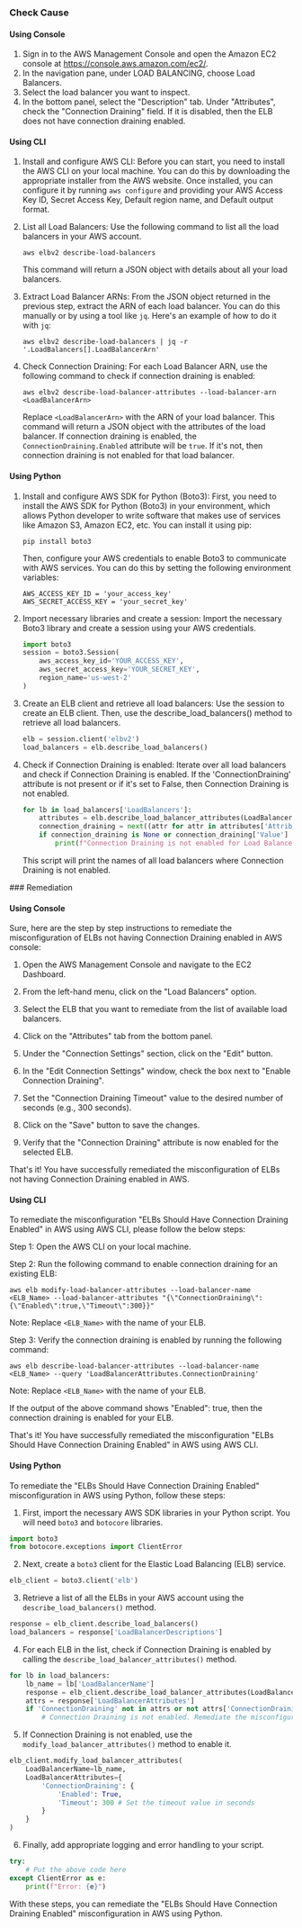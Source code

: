 

<Tabs><Tab title='Cause'>
### Check Cause

#### Using Console

1. Sign in to the AWS Management Console and open the Amazon EC2 console at https://console.aws.amazon.com/ec2/.
2. In the navigation pane, under LOAD BALANCING, choose Load Balancers.
3. Select the load balancer you want to inspect.
4. In the bottom panel, select the "Description" tab. Under "Attributes", check the "Connection Draining" field. If it is disabled, then the ELB does not have connection draining enabled.

#### Using CLI

1. Install and configure AWS CLI: Before you can start, you need to install the AWS CLI on your local machine. You can do this by downloading the appropriate installer from the AWS website. Once installed, you can configure it by running `aws configure` and providing your AWS Access Key ID, Secret Access Key, Default region name, and Default output format.

2. List all Load Balancers: Use the following command to list all the load balancers in your AWS account.

   ```
   aws elbv2 describe-load-balancers
   ```

   This command will return a JSON object with details about all your load balancers.

3. Extract Load Balancer ARNs: From the JSON object returned in the previous step, extract the ARN of each load balancer. You can do this manually or by using a tool like `jq`. Here's an example of how to do it with `jq`:

   ```
   aws elbv2 describe-load-balancers | jq -r '.LoadBalancers[].LoadBalancerArn'
   ```

4. Check Connection Draining: For each Load Balancer ARN, use the following command to check if connection draining is enabled:

   ```
   aws elbv2 describe-load-balancer-attributes --load-balancer-arn <LoadBalancerArn>
   ```

   Replace `<LoadBalancerArn>` with the ARN of your load balancer. This command will return a JSON object with the attributes of the load balancer. If connection draining is enabled, the `ConnectionDraining.Enabled` attribute will be `true`. If it's not, then connection draining is not enabled for that load balancer.

#### Using Python

1. Install and configure AWS SDK for Python (Boto3):
   First, you need to install the AWS SDK for Python (Boto3) in your environment, which allows Python developer to write software that makes use of services like Amazon S3, Amazon EC2, etc. You can install it using pip:
   ```
   pip install boto3
   ```
   Then, configure your AWS credentials to enable Boto3 to communicate with AWS services. You can do this by setting the following environment variables:
   ```
   AWS_ACCESS_KEY_ID = 'your_access_key'
   AWS_SECRET_ACCESS_KEY = 'your_secret_key'
   ```

2. Import necessary libraries and create a session:
   Import the necessary Boto3 library and create a session using your AWS credentials.
   ```python
   import boto3
   session = boto3.Session(
       aws_access_key_id='YOUR_ACCESS_KEY',
       aws_secret_access_key='YOUR_SECRET_KEY',
       region_name='us-west-2'
   )
   ```

3. Create an ELB client and retrieve all load balancers:
   Use the session to create an ELB client. Then, use the describe_load_balancers() method to retrieve all load balancers.
   ```python
   elb = session.client('elbv2')
   load_balancers = elb.describe_load_balancers()
   ```

4. Check if Connection Draining is enabled:
   Iterate over all load balancers and check if Connection Draining is enabled. If the 'ConnectionDraining' attribute is not present or if it's set to False, then Connection Draining is not enabled.
   ```python
   for lb in load_balancers['LoadBalancers']:
       attributes = elb.describe_load_balancer_attributes(LoadBalancerArn=lb['LoadBalancerArn'])
       connection_draining = next((attr for attr in attributes['Attributes'] if attr['Key'] == 'connectionDraining.enabled'), None)
       if connection_draining is None or connection_draining['Value'] == 'false':
           print(f"Connection Draining is not enabled for Load Balancer: {lb['LoadBalancerName']}")
   ```
   This script will print the names of all load balancers where Connection Draining is not enabled.

</Tab>

<Tab title='Remediation'>
### Remediation

#### Using Console

Sure, here are the step by step instructions to remediate the misconfiguration of ELBs not having Connection Draining enabled in AWS console:

1. Open the AWS Management Console and navigate to the EC2 Dashboard.

2. From the left-hand menu, click on the "Load Balancers" option.

3. Select the ELB that you want to remediate from the list of available load balancers.

4. Click on the "Attributes" tab from the bottom panel.

5. Under the "Connection Settings" section, click on the "Edit" button.

6. In the "Edit Connection Settings" window, check the box next to "Enable Connection Draining".

7. Set the "Connection Draining Timeout" value to the desired number of seconds (e.g., 300 seconds).

8. Click on the "Save" button to save the changes.

9. Verify that the "Connection Draining" attribute is now enabled for the selected ELB.

That's it! You have successfully remediated the misconfiguration of ELBs not having Connection Draining enabled in AWS.

#### Using CLI

To remediate the misconfiguration "ELBs Should Have Connection Draining Enabled" in AWS using AWS CLI, please follow the below steps:

Step 1: Open the AWS CLI on your local machine.

Step 2: Run the following command to enable connection draining for an existing ELB:

```
aws elb modify-load-balancer-attributes --load-balancer-name <ELB_Name> --load-balancer-attributes "{\"ConnectionDraining\":{\"Enabled\":true,\"Timeout\":300}}"
```

Note: Replace `<ELB_Name>` with the name of your ELB.

Step 3: Verify the connection draining is enabled by running the following command:

```
aws elb describe-load-balancer-attributes --load-balancer-name <ELB_Name> --query 'LoadBalancerAttributes.ConnectionDraining'
```

Note: Replace `<ELB_Name>` with the name of your ELB.

If the output of the above command shows "Enabled": true, then the connection draining is enabled for your ELB.

That's it! You have successfully remediated the misconfiguration "ELBs Should Have Connection Draining Enabled" in AWS using AWS CLI.

#### Using Python

To remediate the "ELBs Should Have Connection Draining Enabled" misconfiguration in AWS using Python, follow these steps:

1. First, import the necessary AWS SDK libraries in your Python script. You will need `boto3` and `botocore` libraries.

```python
import boto3
from botocore.exceptions import ClientError
```

2. Next, create a `boto3` client for the Elastic Load Balancing (ELB) service.

```python
elb_client = boto3.client('elb')
```

3. Retrieve a list of all the ELBs in your AWS account using the `describe_load_balancers()` method.

```python
response = elb_client.describe_load_balancers()
load_balancers = response['LoadBalancerDescriptions']
```

4. For each ELB in the list, check if Connection Draining is enabled by calling the `describe_load_balancer_attributes()` method.

```python
for lb in load_balancers:
    lb_name = lb['LoadBalancerName']
    response = elb_client.describe_load_balancer_attributes(LoadBalancerName=lb_name)
    attrs = response['LoadBalancerAttributes']
    if 'ConnectionDraining' not in attrs or not attrs['ConnectionDraining']['Enabled']:
        # Connection Draining is not enabled. Remediate the misconfiguration.
```

5. If Connection Draining is not enabled, use the `modify_load_balancer_attributes()` method to enable it.

```python
elb_client.modify_load_balancer_attributes(
    LoadBalancerName=lb_name,
    LoadBalancerAttributes={
        'ConnectionDraining': {
            'Enabled': True,
            'Timeout': 300 # Set the timeout value in seconds
        }
    }
)
```

6. Finally, add appropriate logging and error handling to your script.

```python
try:
    # Put the above code here
except ClientError as e:
    print(f"Error: {e}")
```

With these steps, you can remediate the "ELBs Should Have Connection Draining Enabled" misconfiguration in AWS using Python.


</Tab>
</Tabs>